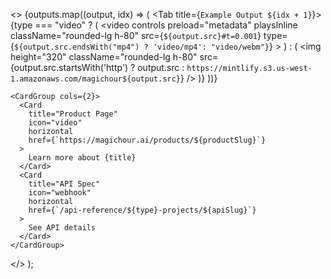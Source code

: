   <>
    <Tabs>
      {outputs.map((output, idx) => (
        <Tab title={`Example Output ${idx + 1}`}>
          <Frame>
            {type === "video" ? (
              <video 
                controls
                preload="metadata"
                playsInline
                className="rounded-lg h-80"
                src={`${output.src}#t=0.001`}
                 type={`${output.src.endsWith("mp4") ? 'video/mp4': "video/webm"}`}
              >
              </video>
            ) : (
              <img height="320" className="rounded-lg h-80" src={output.src.startsWith('http') ?  output.src : `https://mintlify.s3.us-west-1.amazonaws.com/magichour${output.src}`} />
            )}
          </Frame>
        </Tab>
      ))}
    </Tabs>

    <CardGroup cols={2}>
      <Card
        title="Product Page"
        icon="video"
        horizontal
        href={`https://magichour.ai/products/${productSlug}`}
      >
        Learn more about {title}
      </Card>
      <Card
        title="API Spec"
        icon="webhook"
        horizontal
        href={`/api-reference/${type}-projects/${apiSlug}`}
      >
        See API details
      </Card>
    </CardGroup>

  </>
);
